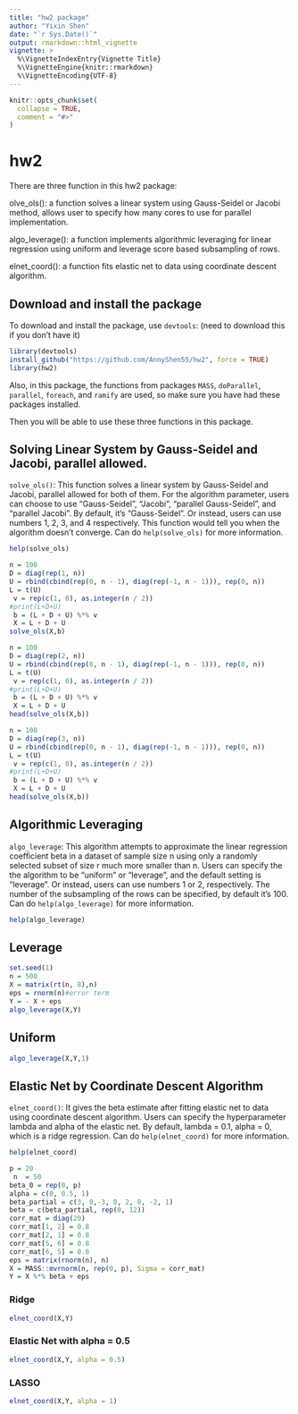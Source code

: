 ```yaml
---
title: "hw2 package"
author: "Yixin Shen"
date: "`r Sys.Date()`"
output: rmarkdown::html_vignette
vignette: >
  %\VignetteIndexEntry{Vignette Title}
  %\VignetteEngine{knitr::rmarkdown}
  %\VignetteEncoding{UTF-8}
---
```


```r
knitr::opts_chunk$set(
  collapse = TRUE,
  comment = "#>"
)
```

# hw2
There are three function in this hw2 package:

olve_ols(): a function solves a linear system using Gauss-Seidel or Jacobi method,
allows user to specify how many cores to use for parallel implementation.

algo_leverage(): a function implements algorithmic leveraging for linear 
regression using uniform and leverage score based subsampling of rows.

elnet_coord(): a function fits elastic net to data using coordinate descent algorithm.

## Download and install the package

To download and install the package, use `devtools`: (need to download this if you don't have it)

```r
library(devtools)
install_github("https://github.com/AnnyShen55/hw2", force = TRUE)
library(hw2)
```

Also, in this package, the functions from packages `MASS`, `doParallel`, `parallel`, `foreach`, and `ramify` are used, so make sure you have had these packages installed.

Then you will be able to use these three functions in this package.

## Solving Linear System by Gauss-Seidel and Jacobi, parallel allowed.

`solve_ols()`: This function solves a linear system by Gauss-Seidel and Jacobi, parallel allowed for both of them. For the algorithm parameter, users can choose to use "Gauss-Seidel", "Jacobi", "parallel Gauss-Seidel", and "parallel Jacobi". By default, it's "Gauss-Seidel". Or instead, users can use numbers 1, 2, 3, and 4 respectively. This function would tell you when the algorithm doesn't converge. Can do `help(solve_ols)` for more information. 

```r
help(solve_ols)
```

```r
n = 100
D = diag(rep(1, n))
U = rbind(cbind(rep(0, n - 1), diag(rep(-1, n - 1))), rep(0, n))
L = t(U)
 v = rep(c(1, 0), as.integer(n / 2))
#print(L+D+U)
 b = (L + D + U) %*% v
 X = L + D + U
solve_ols(X,b)
```


```r
n = 100
D = diag(rep(2, n))
U = rbind(cbind(rep(0, n - 1), diag(rep(-1, n - 1))), rep(0, n))
L = t(U)
 v = rep(c(1, 0), as.integer(n / 2))
#print(L+D+U)
 b = (L + D + U) %*% v
 X = L + D + U
head(solve_ols(X,b))
```

```r
n = 100
D = diag(rep(3, n))
U = rbind(cbind(rep(0, n - 1), diag(rep(-1, n - 1))), rep(0, n))
L = t(U)
 v = rep(c(1, 0), as.integer(n / 2))
#print(L+D+U)
 b = (L + D + U) %*% v
 X = L + D + U
head(solve_ols(X,b))
```

## Algorithmic Leveraging

`algo_leverage`: This algorithm attempts to approximate the linear regression coefficient beta in a dataset of sample size n using only a randomly selected subset of size r much more smaller than n. Users can specify the the algorithm to be "uniform" or "leverage", and the default setting is "leverage". Or instead, users can use numbers 1 or 2, respectively. The number of the subsampling of the rows can be specified, by default it's 100. Can do `help(algo_leverage)` for more information. 

```r
help(algo_leverage)
```

## Leverage
```r
set.seed(1)
n = 500
X = matrix(rt(n, 8),n)
eps = rnorm(n)#error term
Y = - X + eps
algo_leverage(X,Y)
```

## Uniform
```r
algo_leverage(X,Y,1)
```


## Elastic Net by Coordinate Descent Algorithm

`elnet_coord()`: It gives the beta estimate after fitting elastic net to data using coordinate descent algorithm. Users can specify the hyperparameter lambda and alpha of the elastic net. By default, lambda = 0.1, alpha = 0, which is a ridge regression. Can do `help(elnet_coord)` for more information. 

```r
help(elnet_coord)
```

```r
p = 20
 n  = 50
beta_0 = rep(0, p)
alpha = c(0, 0.5, 1)
beta_partial = c(3, 0,-3, 0, 2, 0, -2, 1)
beta = c(beta_partial, rep(0, 12))
corr_mat = diag(20)
corr_mat[1, 2] = 0.8
corr_mat[2, 1] = 0.8
corr_mat[5, 6] = 0.8
corr_mat[6, 5] = 0.8
eps = matrix(rnorm(n), n)
X = MASS::mvrnorm(n, rep(0, p), Sigma = corr_mat)
Y = X %*% beta + eps
```

### Ridge

```r
elnet_coord(X,Y)
```

### Elastic Net with alpha = 0.5

```r
elnet_coord(X,Y, alpha = 0.5)
```

### LASSO 

```r
elnet_coord(X,Y, alpha = 1)
```




